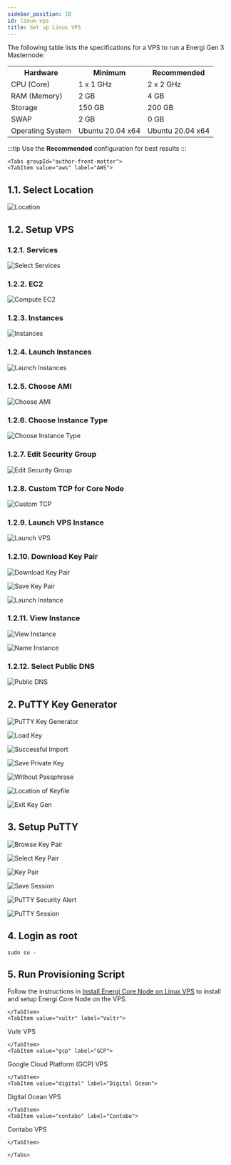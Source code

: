 ```yaml
---
sidebar_position: 18
id: linux-vps
title: Set up Linux VPS
---
```



The following table lists the specifications for a VPS to run a Energi Gen 3 Masternode:

<center>
<table>
    <tr>
        <th>Hardware</th>
        <th>Minimum</th>
        <th>Recommended</th>
    </tr>
    <tr>
        <td>CPU (Core)</td>
        <td>1 x 1 GHz</td>
        <td>2 x 2 GHz</td>
    </tr>
    <tr>
        <td>RAM (Memory)</td>
        <td>2 GB</td>
        <td>4 GB</td>
    </tr>
    <tr>
        <td>Storage</td>
        <td>150 GB</td>
        <td>200 GB</td>
    </tr>
    <tr>
        <td>SWAP</td>
        <td>2 GB</td>
        <td>0 GB</td>
    </tr>
    <tr>
        <td>Operating System</td>
        <td>Ubuntu 20.04 x64</td>
        <td>Ubuntu 20.04 x64</td>
    </tr>
</table>
</center>

:::tip
Use the **Recommended** configuration for best results
:::

```mdx-code-block
<Tabs groupId="author-front-matter">
<TabItem value="aws" label="AWS">
```

## 1.1. Select Location

![Location](../assets/images/vps-linux/26977d754dd191c97990845f1a761fd3.png)

## 1.2. Setup VPS

### 1.2.1. Services

![Select Services](../assets/images/vps-linux/b0dc2d075878e502539c19b5332e37fe.png)

### 1.2.2. EC2

![Compute EC2](../assets/images/vps-linux/c36fab16644f5e0902b8bec256f26bf5.png)

### 1.2.3. Instances

![Instances](../assets/images/vps-linux/07b9226cd790d971be3aa86d1f2bd9ec.png)

### 1.2.4. Launch Instances

![Launch Instances](../assets/images/vps-linux/6d3dee6e50fc1b0f0c869b4e0502befe.png)

### 1.2.5. Choose AMI

![Choose AMI](../assets/images/vps-linux/a39049071447969409132634d5de16dc.png)

### 1.2.6. Choose Instance Type

![Choose Instance Type](../assets/images/vps-linux/4f1b631ad750c9d98b3e0d820a908070.png)

### 1.2.7. Edit Security Group

![Edit Security Group](../assets/images/vps-linux/bb73e71fb65436bb9e07f3b376f24c3c.png)

### 1.2.8. Custom TCP for Core Node

![Custom TCP](../assets/images/vps-linux/a450b472c4290e29fef37b71b7608453.png)

### 1.2.9. Launch VPS Instance

![Launch VPS](../assets/images/vps-linux/3b9ed9e26ffdddc3e5a9ff6f841d9c75.png)

### 1.2.10. Download Key Pair

![Download Key Pair](../assets/images/vps-linux/cb24422907b647e66b16d5874bfc90b4.png)

![Save Key Pair](../assets/images/vps-linux/bf737bc2edbde53aaf3780717897a968.png)

![Launch Instance](../assets/images/vps-linux/a845132609d1f8cca8159fc6d6b49f2d.png)

### 1.2.11. View Instance

![View Instance](../assets/images/vps-linux/a06ad0f2dc250678b513bae68806b31b.png)

![Name Instance](../assets/images/vps-linux/204e927290ac5b6cd116470524701c80.png)

### 1.2.12. Select Public DNS

![Public DNS](../assets/images/vps-linux/8edc42bd008fa5c39f374816b4261271.png)

## 2. PuTTY Key Generator

![PuTTY Key Generator](../assets/images/vps-linux/45d9e8a9049c114d23cd8def5343041b.png)

![Load Key](../assets/images/vps-linux/f0ce7c154264ef23b6bfe1b6fab37777.png)

![Successful Import](../assets/images/vps-linux/39d48eea401f480d045bc8d1120011ce.png)

![Save Private Key](../assets/images/vps-linux/de1231b455ae24b222e9a9a85e614f1a.png)

![Without Passphrase](../assets/images/vps-linux/e4ab8b7da25b49af5642c4c1f77ecef7.png)

![Location of Keyfile](../assets/images/vps-linux/e08633bb203485e3adee5f705a4617c0.png)

![Exit Key Gen](../assets/images/vps-linux/f1e73d24a36a1de89eeca6bf32f96c51.png)

## 3. Setup PuTTY

![Browse Key Pair](../assets/images/vps-linux/122b73fc7894e976d46f967fb8ad06b4.png)

![Select Key Pair](../assets/images/vps-linux/272e9f76959528818a468a040fc511a3.png)

![Key Pair](../assets/images/vps-linux/cd8cb039233073e28ff3bb21bf6b8f4d.png)

![Save Session](../assets/images/vps-linux/bb36b90b7b485704f07fd1ce644a63e9.png)

![PuTTY Security Alert](../assets/images/vps-linux/738a35b0141fbcea2aeff68c2cb119f0.png)

![PuTTY Session](../assets/images/vps-linux/3c1471fb9d231090b6f33c3a2c4f6fea.png)

## 4. Login as root

```
sudo su -
```

## 5. Run Provisioning Script

Follow the instructions in [Install Energi Core Node on Linux VPS](https://wiki.energi.world/en/3-1/advanced/scripted-linux-installation) to install and setup Energi Core Node on the VPS.

```mdx-code-block
</TabItem>
<TabItem value="vultr" label="Vultr">
```

Vultr VPS

```mdx-code-block
</TabItem>
<TabItem value="gcp" label="GCP">
```

Google Cloud Platform (GCP) VPS

```mdx-code-block
</TabItem>
<TabItem value="digital" label="Digital Ocean">
```

Digital Ocean VPS

```mdx-code-block
</TabItem>
<TabItem value="contabo" label="Contabo">
```

Contabo VPS


```mdx-code-block
</TabItem>

</Tabs>
```

